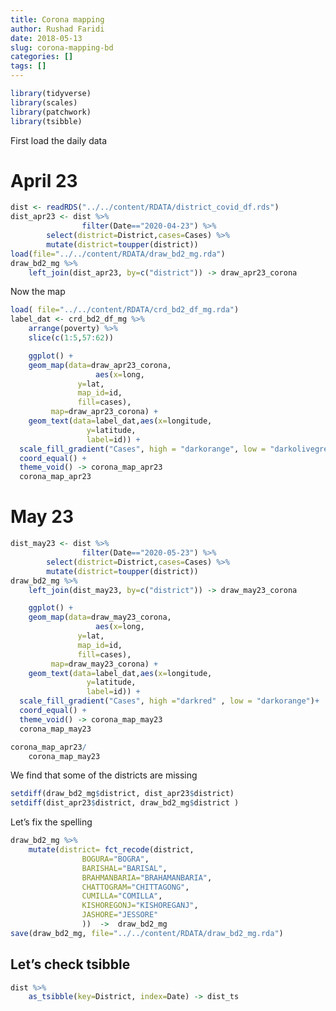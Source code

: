 ```yaml
---
title: Corona mapping
author: Rushad Faridi
date: 2018-05-13
slug: corona-mapping-bd
categories: []
tags: []
---
```



```r
library(tidyverse)
library(scales)
library(patchwork)
library(tsibble)
```




First load the daily data 


# April 23

```r
dist <- readRDS("../../content/RDATA/district_covid_df.rds")
dist_apr23 <- dist %>% 
                filter(Date=="2020-04-23") %>% 
		select(district=District,cases=Cases) %>% 
		mutate(district=toupper(district))
load(file="../../content/RDATA/draw_bd2_mg.rda")
draw_bd2_mg %>% 
    left_join(dist_apr23, by=c("district")) -> draw_apr23_corona

```

Now the map

```r
load( file="../../content/RDATA/crd_bd2_df_mg.rda")
label_dat <- crd_bd2_df_mg %>% 
    arrange(poverty) %>% 
    slice(c(1:5,57:62))
```

```r
    ggplot() +
	geom_map(data=draw_apr23_corona,
                   aes(x=long,
		       y=lat,
		       map_id=id,
		       fill=cases),
		 map=draw_apr23_corona) +
    geom_text(data=label_dat,aes(x=longitude,
				 y=latitude,
				 label=id)) +
  scale_fill_gradient("Cases", high = "darkorange", low = "darkolivegreen1")+
  coord_equal() +
  theme_void() -> corona_map_apr23
  corona_map_apr23
```


# May 23

```r
dist_may23 <- dist %>% 
                filter(Date=="2020-05-23") %>% 
		select(district=District,cases=Cases) %>% 
		mutate(district=toupper(district))
draw_bd2_mg %>% 
    left_join(dist_may23, by=c("district")) -> draw_may23_corona

```

```r
    ggplot() +
	geom_map(data=draw_may23_corona,
                   aes(x=long,
		       y=lat,
		       map_id=id,
		       fill=cases),
		 map=draw_may23_corona) +
    geom_text(data=label_dat,aes(x=longitude,
				 y=latitude,
				 label=id)) +
  scale_fill_gradient("Cases", high ="darkred" , low = "darkorange")+
  coord_equal() +
  theme_void() -> corona_map_may23
  corona_map_may23
```

```r
corona_map_apr23/
    corona_map_may23
```

We find that some of the districts are missing


```r
setdiff(draw_bd2_mg$district, dist_apr23$district)
setdiff(dist_apr23$district, draw_bd2_mg$district )
```

Let's fix the spelling 

```r
draw_bd2_mg %>% 
    mutate(district= fct_recode(district,
				BOGURA="BOGRA",
				BARISHAL="BARISAL",
				BRAHMANBARIA="BRAHAMANBARIA",
				CHATTOGRAM="CHITTAGONG",
				CUMILLA="COMILLA",
				KISHOREGONJ="KISHOREGANJ",
				JASHORE="JESSORE"
				))  ->  draw_bd2_mg
save(draw_bd2_mg, file="../../content/RDATA/draw_bd2_mg.rda")
```

## Let's check tsibble 

```r
dist %>% 
    as_tsibble(key=District, index=Date) -> dist_ts
```

